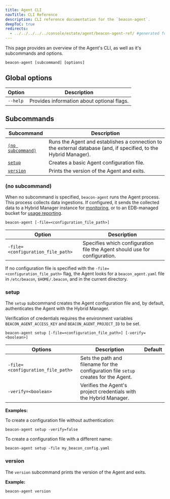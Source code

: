 ```yaml
---
title: Agent CLI
navTitle: CLI Reference
description: CLI reference documentation for the `beacon-agent`.
deepToC: true
redirects:
  - ../../../../../console/estate/agent/beacon-agent-ref/ #generated for docs/hm/release-1.2
---
```



This page provides an overview of the Agent's CLI, as well as it's subcommands and options.

```
beacon-agent [subcommand] [options]
```

## Global options

| Option          | Description                                                                                                                                                                                                                                                                 |
|-----------------|-----------------------------------------------------------------------------------------------------------------------------------------------------------------------------------------------------------------------------------------------------------------------------|
| `--help` | Provides information about optional flags. |


## Subcommands 

| Subcommand                          | Description                                                                                                      |
|-------------------------------------|------------------------------------------------------------------------------------------------------------------|
| [`(no subcommand)`](#no-subcommand) | Runs the Agent and establishes a connection to the external database (and, if specified, to the Hybrid Manager). |
| [`setup`](#setup)                   | Creates a basic Agent configuration file.                                                                        |
| [`version`](#version)               | Prints the version of the Agent and exits.                                                                       |

### (no subcommand)

When no subcommand is specified, `beacon-agent` runs the Agent process. This process collects data ingestions. If configured, it sends the collected data to a Hybrid Manager instance for [monitoring](/edb-postgres-ai/hybrid-manager/using_hybrid_manager/monitoring/mon_ext_dbs/mon_with_agent/), or to an EDB-managed bucket for [usage reporting](/tools/agent/usage_reporting/).

```
beacon-agent [-file=<configuration_file_path>]
```

| Option | Description | 
|--------|-------------|
| `-file=<configuration_file_path>` | Specifies which configuration file the Agent should use for configuration. |

If no configuration file is specified with the `-file=<configuration_file_path>` flag, the Agent looks for a `beacon_agent.yaml` file in `/etc/beacon`, `$HOME/.beacon`, and in the current directory.

### setup 

The `setup` subcommand creates the Agent configuration file and, by default, authenticates the Agent with the Hybrid Manager.

Verification of credentials requires the environment variables `BEACON_AGENT_ACCESS_KEY` and `BEACON_AGENT_PROJECT_ID` to be set.

```
beacon-agent setup [-file=<configuration_file_path>] [-verify=<boolean>]
```

| Options | Description | Default |
|---------|-------------|---------|
| `-file=<configuration_file_path>` | Sets the path and filename for the configuration file `setup` creates for the Agent. |
| `-verify=<boolean>` | Verifies the Agent's project credentials with the Hybrid Manager. |

**Examples:** 

To create a configuration file without authentication:

```
beacon-agent setup -verify=false
```

To create a configuration file with a different name:

```
beacon-agent setup -file my_beacon_config.yaml
```

### version

The `version` subcommand prints the version of the Agent and exits.

**Example:**

```
beacon-agent version
```
